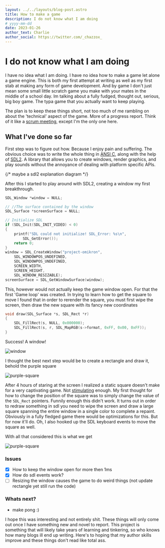 ```yaml
---
layout: ../../layouts/blog-post.astro
title: How to make a game
description: I do not know what I am doing
# yyyy-mm-dd
date: 2023-01-26
author_text: Charlie
author_social: https://twitter.com/_chazzox_
---
```


# I do not know what I am doing

I have no idea what I am doing. I have no idea how to make a game let alone a game
engine. This is both my first attempt at writing as well as my first stab at making
any form of game development. And by game I don't just mean some small little scratch
game you make with your mates in the middle of a school day. Im talking about a fully
fudged, thought out, serious, big boy game. The typa game that you actually want to
keep playing.

The plan is to keep these things short, not too much of me rambling on about the
'technical' aspect of the game. More of a progress report. Think of it like a
[scrum meeting](https://www.productplan.com/glossary/scrum-meeting/), except I'm the
only one here.

## What I've done so far

First step was to figure out how. Because I enjoy pain and suffering. The obvious
choice was to write the whole thing in
[ANSI C](https://en.wikipedia.org/wiki/ANSI_C), along with the help of
[SDL2](https://wiki.libsdl.org/SDL2/FrontPage). A library that allows you to create
windows, render graphics, and play sounds without the annoyance of dealing with
platform specific APIs.

{/* maybe a sdl2 explanation diagram */}

After this I started to play around with SDL2, creating a window my first
breakthrough.

```c
SDL_Window *window = NULL;

// //The surface contained by the window
SDL_Surface *screenSurface = NULL;

// Initialize SDL
if (SDL_Init(SDL_INIT_VIDEO) < 0)
{
    printf("SDL could not initialize! SDL_Error: %s\n",
        SDL_GetError());
    return 0;
}
window = SDL_CreateWindow("project-omikron",
    SDL_WINDOWPOS_UNDEFINED,
    SDL_WINDOWPOS_UNDEFINED,
    SCREEN_WIDTH,
    SCREEN_HEIGHT,
    SDL_WINDOW_RESIZABLE);
screenSurface = SDL_GetWindowSurface(window);
```

This, however would not actually keep the game window open. For that the first 'Game
loop' was created. In trying to learn how to get the square to move I found that in
order to rerender the square, you must first wipe the screen, then draw the new
square with its fancy new coordinates

```c
void draw(SDL_Surface *s, SDL_Rect *r)
{
    SDL_FillRect(s, NULL, 0x000000);
    SDL_FillRect(s, r, SDL_MapRGB(s->format, 0xFF, 0x00, 0xFF));
}
```

Success! A window!

![window](/blog-assets/window.png)

I thought the best next step would be to create a rectangle and draw it, behold the
purple square

![purple-square](/blog-assets/square.png)

After 4 hours of staring at the screen I realized a static square doesn't make for a
very captivating game. Not [stimulating](https://www.youtube.com/watch?v=d53KEMoH90o)
enough. My first thought for how to change the position of the square was to simply
change the value of the `SDL_Rect` pointers. Funnily enough this didn't work. It
turns out in order to redraw something in sdl you need to wipe the screen and draw a
large square spanning the entire window in a single color to complete a repaint.
Obviously in a fully fledged game there would be optimizations for this. But for now
it'll do. Oh, I also hooked up the SDL keyboard events to move the square as well.

With all that considered this is what we get

![purple-square](/blog-assets/output.gif)

### Issues

-   [x] How to keep the window open for more then 1ms
-   [x] How do sdl events work?
-   [ ] Resizing the window causes the game to do weird things (not update rectangle
        yet still run the code)

### Whats next?

-   make pong :)

I hope this was interesting and not entirely shit. These things will only come out
once I have something new and novel to report. This project is something that will
likely take years of learning and tinkering, so who knows how many blogs ill end up
writing. Here's to hoping that my author skills improve and these things don't read
like total ass.
